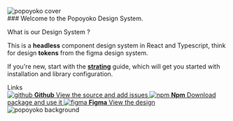 





<Meta title="Introduction" />

<style>
  {`
    .css-qa4clq {
      max-width: none;
    }

    .css-k7lbue{
      padding: 0;
    }

    img{
      width: 100%;
    }

    .introduction{
      padding: 5%;
    }

    .subheading {
      --mediumdark: '#999999';
      font-weight: 900;
      font-size: 13px;
      color: #999;
      letter-spacing: 6px;
      line-height: 24px;
      text-transform: uppercase;
      margin-bottom: 12px;
      margin-top: 40px;
    }

    .link-list {
      display: grid;
      grid-template-columns: 1fr;
      grid-template-rows: 1fr 1fr;
      row-gap: 10px;
    }

    @media (min-width: 620px) {
      .link-list {
        row-gap: 20px;
        column-gap: 20px;
        grid-template-columns: 1fr 1fr;
      }
    }

    @media all and (-ms-high-contrast:none) {
    .link-list {
        display: -ms-grid;
        -ms-grid-columns: 1fr 1fr;
        -ms-grid-rows: 1fr 1fr;
      }
    }

    .link-item {
      display: block;
      padding: 20px 30px 20px 15px;
      border: 1px solid #00000010;
      border-radius: 5px;
      transition: background 150ms ease-out, border 150ms ease-out, transform 150ms ease-out;
      color: #333333;
      display: flex;
      align-items: flex-start;
    }

    .link-item:hover {
      border-color: #1EA7FD50;
      transform: translate3d(0, -3px, 0);
      box-shadow: rgba(0, 0, 0, 0.08) 0 3px 10px 0;
    }

    .link-item:active {
      border-color: #1EA7FD;
      transform: translate3d(0, 0, 0);
    }

    .link-item strong {
      font-weight: 700;
      display: block;
      margin-bottom: 2px;
    }

    .link-item img {
      height: 40px;
      width: 40px;
      margin-right: 15px;
      flex: none;
    }

    .link-item span {
      font-size: 14px;
      line-height: 20px;
    }
  `}
</style>

<img src={PopoyokoCover} alt="popoyoko cover" />

<section className="introduction">
### Welcome to the Popoyoko Design System.

What is our Design System ? 

This is a **headless** component design system in React and Typescript, think for design **tokens** from the figma design system.

If you're new, start with the [**strating**](?path=/docs/starting--docs) guide, which will get you started with installation and library configuration.

<div className="subheading">Links</div>

<div className="link-list">
  <a className="link-item" href="https://github.com/Popoyoko/popoyoko-ui" target="_blank">
    <img src={github} alt="github" />
    <span>
      <strong>Github</strong>
      View the source and add issues
    </span>
  </a>
  <a className="link-item" href="##" target="_blank">
    <img src={npm} alt="npm" />
    <span>
      <strong>Npm</strong>
      Download package and use it
    </span>
  </a>
  <a className="link-item" href="##" target="_blank">
    <img src={figma} alt="figma" />
    <span>
      <strong>Figma</strong>
      View the design
    </span>
  </a>
</div>

</section>

<img src={PopoyokoBackground} alt="popoyoko background" />


